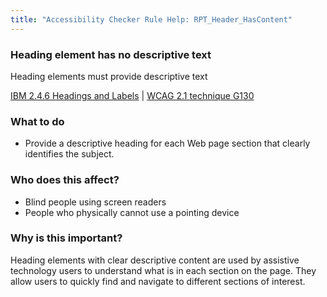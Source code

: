 ```yaml
---
title: "Accessibility Checker Rule Help: RPT_Header_HasContent"
---
```


<div className="toolHelp">
<Row>
<Column colLg={11} colMd={5} colSm={4} className="toolMain">

<div id="locLevel"></div>

### Heading element has no descriptive text
Heading elements must provide descriptive text

[IBM 2.4.6 Headings and Labels](http://www.ibm.com/able/guidelines/ci162/headings_and_labels.html) | [WCAG 2.1 technique G130](https://www.w3.org/WAI/WCAG21/Techniques/general/G130)

<div id="locSnippet"></div>

### What to do

* Provide a descriptive heading for each Web page section that clearly identifies the subject.

</Column>
<Column colLg={5} colMd={3} colSm={4} className="toolLeft">

### Who does this affect?

* Blind people using screen readers
* People who physically cannot use a pointing device

### Why is this important?

Heading elements with clear descriptive content are used by assistive technology users to understand what is in each section on the page. They allow users to quickly find and navigate to different sections of interest.

</Column>
</Row>
</div>

